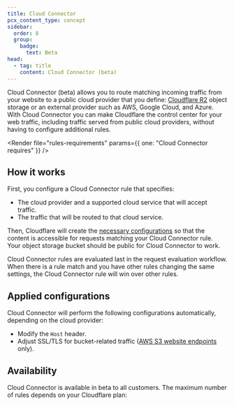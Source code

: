 ```yaml
---
title: Cloud Connector
pcx_content_type: concept
sidebar:
  order: 8
  group:
    badge:
      text: Beta
head:
  - tag: title
    content: Cloud Connector (beta)
---
```



Cloud Connector (beta) allows you to route matching incoming traffic from your website to a public cloud provider that you define: [Cloudflare R2](/r2/) object storage or an external provider such as AWS, Google Cloud, and Azure. With Cloud Connector you can make Cloudflare the control center for your web traffic, including traffic served from public cloud providers, without having to configure additional rules.

<Render
	file="rules-requirements"
	params={{ one: "Cloud Connector requires" }}
/>

## How it works

First, you configure a Cloud Connector rule that specifies:

- The cloud provider and a supported cloud service that will accept traffic.
- The traffic that will be routed to that cloud service.

Then, Cloudflare will create the [necessary configurations](#applied-configurations) so that the content is accessible for requests matching your Cloud Connector rule. Your object storage bucket should be public for Cloud Connector to work.

Cloud Connector rules are evaluated last in the request evaluation workflow. When there is a rule match and you have other rules changing the same settings, the Cloud Connector rule will win over other rules.

## Applied configurations

Cloud Connector will perform the following configurations automatically, depending on the cloud provider:

- Modify the `Host` header.
- Adjust SSL/TLS for bucket-related traffic ([AWS S3 website endpoints](/rules/cloud-connector/providers/#ssl-connections-to-aws-s3-endpoints) only).

## Availability

Cloud Connector is available in beta to all customers. The maximum number of rules depends on your Cloudflare plan:

<FeatureTable id="rules.cloud_connector" />
